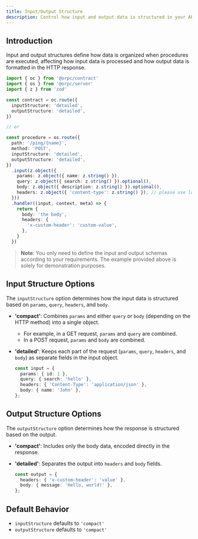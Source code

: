 ```yaml
---
title: Input/Output Structure
description: Control how input and output data is structured in your API.
---
```


## Introduction

Input and output structures define how data is organized when procedures are executed, 
affecting how input data is processed and how output data is formatted in the HTTP response.

```ts twoslash
import { oc } from '@orpc/contract'
import { os } from '@orpc/server'
import { z } from 'zod'

const contract = oc.route({
  inputStructure: 'detailed',
  outputStructure: 'detailed',
})

// or

const procedure = os.route({
  path: '/ping/{name}',
  method: 'POST',
  inputStructure: 'detailed',
  outputStructure: 'detailed',
})
  .input(z.object({
    params: z.object({ name: z.string() }),
    query: z.object({ search: z.string() }).optional(),
    body: z.object({ description: z.string() }).optional(),
    headers: z.object({ 'content-type': z.string() }), // please use lowercase
  }))
  .handler((input, context, meta) => {
    return {
      body: 'the body',
      headers: {
        'x-custom-header': 'custom-value',
      },
    }
  })
```

> **Note**: You only need to define the input and output schemas according to your requirements. The example provided above is solely for demonstration purposes.

## Input Structure Options

The `inputStructure` option determines how the input data is structured based on `params`, `query`, `headers`, and `body`.

- **'compact'**: Combines `params` and either `query` or `body` (depending on the HTTP method) into a single object.
  
  - For example, in a GET request, `params` and `query` are combined.
  - In a POST request, `params` and `body` are combined.

- **'detailed'**: Keeps each part of the request (`params`, `query`, `headers`, and `body`) as separate fields in the input object.

  ```ts
  const input = {
    params: { id: 1 },
    query: { search: 'hello' },
    headers: { 'Content-Type': 'application/json' },
    body: { name: 'John' },
  };
  ```

## Output Structure Options

The `outputStructure` option determines how the response is structured based on the output.

- **'compact'**: Includes only the body data, encoded directly in the response.

- **'detailed'**: Separates the output into `headers` and `body` fields.

  ```ts
  const output = {
    headers: { 'x-custom-header': 'value' },
    body: { message: 'Hello, world!' },
  };
  ```

## Default Behavior

- `inputStructure` defaults to `'compact'`
- `outputStructure` defaults to `'compact'`